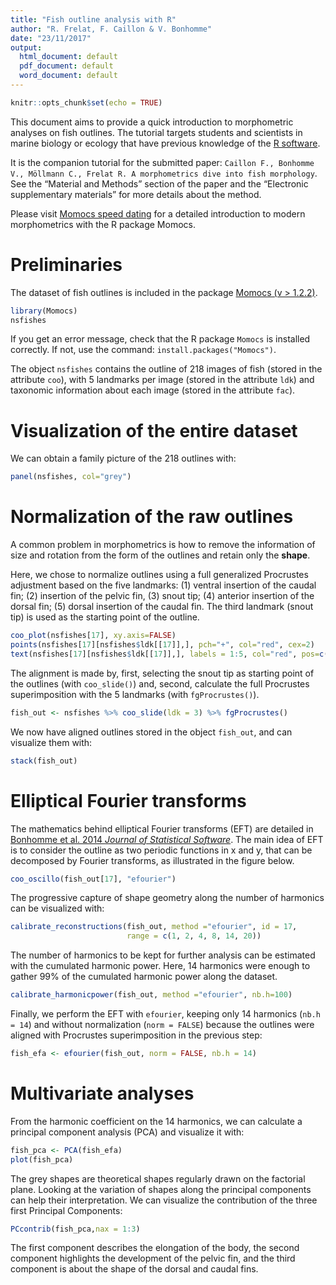 ```yaml
---
title: "Fish outline analysis with R"
author: "R. Frelat, F. Caillon & V. Bonhomme"
date: "23/11/2017"
output:
  html_document: default
  pdf_document: default
  word_document: default
---
```


```r
knitr::opts_chunk$set(echo = TRUE)
```
This document aims to provide a quick introduction to morphometric analyses on fish outlines. The tutorial targets students and scientists in marine biology or ecology that have previous knowledge of the [R software](https://cran.r-project.org/). 

It is the companion tutorial for the submitted paper: `Caillon F., Bonhomme V., Möllmann C., Frelat R. A morphometrics dive into fish morphology`. See the "Material and Methods" section of the paper and the "Electronic supplementary materials" for more details about the method.

Please visit [Momocs speed dating](https://cran.r-project.org/web/packages/Momocs/vignettes/Momocs_speed_dating.html) for a detailed introduction to modern morphometrics with the R package Momocs. 

# Preliminaries
The dataset of fish outlines is included in the package [Momocs (v > 1.2.2)](http://github.com/vbonhomme/Momocs).

```r
library(Momocs)
nsfishes
```

If you get an error message, check that the R package `Momocs` is installed correctly. If not, use the command: `install.packages("Momocs")`.

The object `nsfishes` contains the outline of 218 images of fish (stored in the attribute  `coo`), with 5 landmarks per image (stored in the attribute `ldk`) and taxonomic information about each image (stored in the attribute  `fac`). 

# Visualization of the entire dataset
We can obtain a family picture of the 218 outlines with:
```r
panel(nsfishes, col="grey")
```

# Normalization of the raw outlines
A common problem in morphometrics is how to remove the information of size and rotation  from the form of the outlines and retain only the **shape**.  

Here, we chose to normalize outlines using a full generalized Procrustes adjustment based on the five landmarks: (1) ventral insertion of the caudal fin; (2) insertion of the pelvic fin, (3) snout tip; (4) anterior insertion of the dorsal fin; (5) dorsal insertion of the caudal fin. The third landmark (snout tip) is used as the starting point of the outline. 

```r
coo_plot(nsfishes[17], xy.axis=FALSE)
points(nsfishes[17][nsfishes$ldk[[17]],], pch="+", col="red", cex=2)
text(nsfishes[17][nsfishes$ldk[[17]],], labels = 1:5, col="red", pos=c(1,1,2,3,3), cex=1.5)
```

The alignment is made by, first, selecting the snout tip as starting point of the outlines (with `coo_slide()`) and, second, calculate the full Procrustes superimposition with the 5 landmarks (with `fgProcrustes()`).

```r
fish_out <- nsfishes %>% coo_slide(ldk = 3) %>% fgProcrustes()
```

We now have aligned outlines stored in the object `fish_out`, and can visualize them with:
```r
stack(fish_out)
```

# Elliptical Fourier transforms
The mathematics behind elliptical Fourier transforms (EFT) are detailed in [Bonhomme et al. 2014 _Journal of Statistical Software_](https://www.jstatsoft.org/article/view/v056i13). The main idea of EFT is to consider the outline as two periodic functions in x and y, that can be decomposed by Fourier transforms, as illustrated in the figure below.  

```r
coo_oscillo(fish_out[17], "efourier")
```


The progressive capture of shape geometry along the number of harmonics can be visualized with:
```r
calibrate_reconstructions(fish_out, method ="efourier", id = 17, 
                          range = c(1, 2, 4, 8, 14, 20))
```

The number of harmonics to be kept for further analysis can be estimated with the cumulated harmonic power. Here, 14 harmonics were enough to gather 99% of the cumulated harmonic power along the dataset.

```r
calibrate_harmonicpower(fish_out, method ="efourier", nb.h=100)
```

Finally, we perform the EFT with `efourier`, keeping only 14 harmonics (`nb.h = 14`) and without normalization (`norm = FALSE`) because the outlines were aligned with Procrustes superimposition in the previous step:

```r
fish_efa <- efourier(fish_out, norm = FALSE, nb.h = 14)
```

# Multivariate analyses

From the harmonic coefficient on the 14 harmonics, we can calculate a principal component analysis (PCA) and visualize it with:
```r
fish_pca <- PCA(fish_efa)
plot(fish_pca)
```

The grey shapes are theoretical shapes regularly drawn on the factorial plane. Looking at the variation of shapes along the principal components can help their interpretation. We can visualize the contribution of the three first Principal Components:
```r
PCcontrib(fish_pca,nax = 1:3)
```

The first component describes the elongation of the body, the second component highlights the development of the pelvic fin, and the third component is about the shape of the dorsal and caudal fins.
